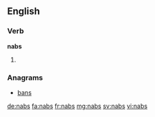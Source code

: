 ==English==

===Verb===
'''nabs'''

# {{past of|nab}}

===Anagrams===
* [[bans#English|bans]]

[[de:nabs]]
[[fa:nabs]]
[[fr:nabs]]
[[mg:nabs]]
[[sv:nabs]]
[[vi:nabs]]